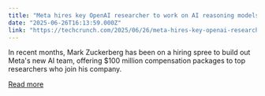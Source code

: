 ```yaml
---
title: "Meta hires key OpenAI researcher to work on AI reasoning models"
date: "2025-06-26T16:13:59.000Z"
link: "https://techcrunch.com/2025/06/26/meta-hires-key-openai-researcher-to-work-on-ai-reasoning-models/"
---
```


In recent months, Mark Zuckerberg has been on a hiring spree to build out Meta's new AI team, offering $100 million compensation packages to top researchers who join his company. 

[Read more](https://techcrunch.com/2025/06/26/meta-hires-key-openai-researcher-to-work-on-ai-reasoning-models/)
